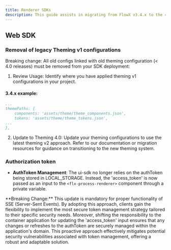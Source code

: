 ```yaml
---
title: Renderer SDKs
description: This guide assists in migrating from FlowX v3.4.x to the 4.0 version.
---
```


## Web SDK

### Removal of legacy Theming v1 configurations

<Warning>
Breaking change: All old configs linked with old theming configuration (< 4.0 releases) must be removed from your SDK deployment:
</Warning>

1. Review Usage: Identify where you have applied theming v1 configurations in your project.

#### 3.4.x example:
```yaml
...
themePaths: {
    components: 'assets/theme/theme_components.json',
    tokens: 'assets/theme/theme_tokens.json',
...
},
```

2. Update to Theming 4.0: Update your theming configurations to use the latest theming v2 approach. Refer to our documentation or migration resources for guidance on transitioning to the new theming system.



### Authorization token

* **AuthToken Management**: The ui-sdk no longer relies on the authToken being stored in LOCAL_STORAGE. Instead, the 'access_token' is now passed as an input to the `<flx-process-renderer>` component through a private variable.

<Warning>
**Breaking Change:** This update is mandatory for proper functionality of SSE (Server-Sent Events).
</Warning>

<Info>
By adopting this approach, clients gain the flexibility to implement the most secure token management strategy tailored to their specific security needs. Moreover, shifting the responsibility to the container application for updating the 'access_token' input ensures that any changes or refreshes to the authToken are securely managed within the application's domain. This proactive approach effectively mitigates potential security vulnerabilities associated with token management, offering a robust and adaptable solution.
</Info>

<Card title ="More details here" href="/4.0/sdks/angular-renderer#authorization">
</Card>


